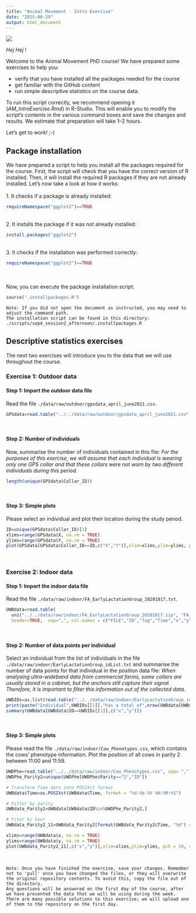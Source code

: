 ```yaml
---
title: "Animal Movement - Intro Exercise"
date: "2025-08-29"
output: html_document
---
```


![](../../logo/logo.png)


*Hej Hej* !

Welcome to the Animal Movement PhD course! We have prepared some exercises to help you:

-   verify that you have installed all the packages needed for the course\
-   get familiar with the GitHub content\
-   run simple descriptive statistics on the course data.

To run this script correctly, we recommend opening it (*AM_IntroExercise.Rmd*) in R-Studio. This will enable you to modify the script's contents in the various command boxes and save the changes and results. We estimate that preparation will take 1--2 hours.

Let's get to work! ;-)

## Package installation

We have prepared a script to help you install all the packages required for the course. First, the script will check that you have the correct version of R installed. Then, it will install the required R packages if they are not already installed. Let's now take a look at how it works:\
\
1. It checks if a package is already installed:

```r
requireNamespace("ggplot2")==TRUE
```

\
2. It installs the package if it was not already installed:

```r
install.packages("ggplot2")
```

\
3. It checks if the installation was performed correctly:

```r
requireNamespace("ggplot2")==TRUE
```

\
\
Now, you can execute the package installation script:

```r
source(".installpackages.R")
```

```         
Note: If you did not open the document as instructed, you may need to adjust the command path.
The installation script can be found in this directory: ./scripts/sep4_session2_afternoon/.installpackages.R 
```

## Descriptive statistics exercises

The next two exercises will introduce you to the data that we will use throughout the course.

### Exercise 1: Outdoor data

#### Step 1: Import the outdoor data file

Read the file `./data/raw/outdoor/gpsdata_april_june2021.csv`.

```r
GPSdata=read.table("../../data/raw/outdoor/gpsdata_april_june2021.csv", sep=",", header = T)
```

\

#### Step 2: Number of individuals

Now, summarise the number of individuals contained in this file: *For the purposes of this exercise, we will assume that each individual is wearing only one GPS collar and that these collars were not worn by two different individuals during this period.*

```r
length(unique(GPSdata$Collar_ID))
```

\

#### Step 3: Simple plots

Please select an individual and plot their location during the study period.

```r
ID=unique(GPSdata$Collar_ID)[1]
xlims=range(GPSdata$X, na.rm = TRUE)
ylims=range(GPSdata$Y, na.rm = TRUE)
plot(GPSdata[GPSdata$Collar_ID==ID,c("X","Y")],xlim=xlims,ylim=ylims, pch = 19, col = "blue")
```

\

### Exercise 2: Indoor data

#### Step 1: Import the indoor data file

Read the file `./data/raw/indoor/FA_EarlyLactationGroup_20201017.txt`.
```r
UWBdata=read.table(
  unz("../../data/raw/indoor/FA_EarlyLactationGroup_20201017.zip", "FA_EarlyLactationGroup_20201017.txt"), 
  header=TRUE,  sep=",", col.names = c("FILE","ID","Tag","Time","x","y","z"))
```

\

#### Step 2: Number of data points per individual

Select an individual from the list of individuals in the file `./data/raw/indoor/EarlyLactationGroup_idList.txt` and summarise the number of data points for that individual in the position data file: *When analysing ultra-wideband data from commercial farms, some collars are usually stored in a cabinet, but the anchors still capture their signal. Therefore, it is important to filter this information out of the collected data.*

```r
UWDIDs=as.list(read.table("../../data/raw/indoor/EarlyLactationGroup_idList.txt", sep= ",", header = F))
print(paste("Individual",UWDIDs[[1]],"has a total of",nrow(UWBdata[UWBdata$ID==UWDIDs[[1]],]),"positions recorded on 17 October 2020. See the summary of the axis below:"))
summary(UWBdata[UWBdata$ID==UWDIDs[[1]],c("x","y")])
```

\

#### Step 3: Simple plots

Please read the file `./data/raw/indoor/Cow_Phenotypes.csv`, which contains the cows' phenotype information. Plot the position of all cows in parity 2 between 11:00 and 11:59.

```r
UWDPhe=read.table("../../data/raw/indoor/Cow_Phenotypes.csv", sep= ",", header = T)
UWDPhe_Parity2=unique(UWDPhe[UWDPhe$Parity=="2","ID"])

# Transform Time data into POSIXct format
UWBdata$Time=as.POSIXct(UWBdata$Time, format = "%d-%b-%Y %H:%M:%S")

# Filter by parity 
UWBdata_Parity2=UWBdata[UWBdata$ID%in%UWDPhe_Parity2,]

# Fiter by hour
UWBdata_Parity2_11=UWBdata_Parity2[format(UWBdata_Parity2$Time, "%H") == "11", ]

xlims=range(UWBdata$x, na.rm = TRUE)
ylims=range(UWBdata$y, na.rm = TRUE)
plot(UWBdata_Parity2_11[,c("x","y")],xlim=xlims,ylim=ylims, pch = 19, col = "darkgreen")
```

\


```         
Note: Once you have finished the exercise, save your changes. Remember not to 'pull' once you have changed the files, or they will overwrite the original repository contents. To avoid this, copy the file out of the directory.
Any questions will be answered on the first day of the course, after we have presented the data that we will be using during the week. There are many possible solutions to this exercise; we will upload one of them to the repository on the first day. 
```
